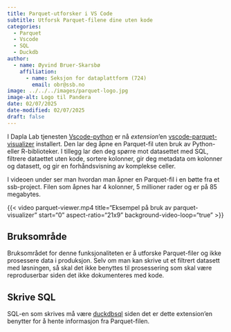 ```yaml
---
title: Parquet-utforsker i VS Code
subtitle: Utforsk Parquet-filene dine uten kode
categories:
  - Parquet
  - Vscode
  - SQL
  - Duckdb
author:
  - name: Øyvind Bruer-Skarsbø
    affiliation:
      - name: Seksjon for dataplattform (724)
        email: obr@ssb.no
image: ../../../images/parquet-logo.jpg
image-alt: Logo til Pandera
date: 02/07/2025
date-modified: 02/07/2025
draft: false
---
```


I Dapla Lab tjenesten [Vscode-python](../../../statistikkere/vscode-python.qmd) er nå *extension*'en [vscode-parquet-visualizer](https://github.com/Data-Lake-Visualizer/vscode-parquet-visualizer) installert. Den lar deg åpne en Parquet-fil uten bruk av Python- eller R-biblioteker. I tillegg lar den deg spørre mot datasettet med SQL, filtrere dataettet uten kode, sortere kolonner, gir deg metadata om kolonner og datasett, og gir en forhåndsvisning av komplekse celler.

I videoen under ser man hvordan man åpner en Parquet-fil i en bøtte fra et ssb-project. Filen som åpnes har 4 kolonner, 5 millioner rader og er på 85 megabytes. 

{{< video parquet-viewer.mp4
    title="Eksempel på bruk av parquet-visualizer"
    start="0"
    aspect-ratio="21x9" 
    background-video-loop="true"
>}}

## Bruksområde

Bruksområdet for denne funksjonaliteten er å utforske Parquet-filer og ikke prosessere data i produksjon. Selv om man kan skrive ut et filtrert datasett med løsningen, så skal det ikke benyttes til prosessering som skal være reproduserbar siden det ikke dokumenteres med kode.

## Skrive SQL

SQL-en som skrives må være [duckdbsql](https://duckdb.org/docs/sql/introduction.html) siden det er dette extension'en benytter for å hente informasjon fra Parquet-filen. 
